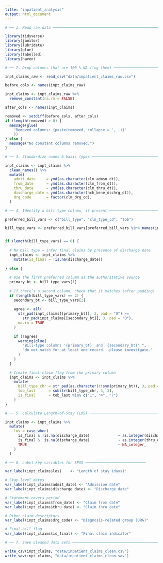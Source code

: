 ```yaml
---
title: "inpatient_analysis"
output: html_document
---
```


```r

# ── 1. Read raw data ─────────────────────────────────────────────────────────

library(tidyverse)
library(janitor)
library(lubridate)
library(glue)
library(labelled)
library(haven)

```

```r

# ── 2. Drop columns that are 100 % NA (log them) ────────────────────────────

inpt_claims_raw <- read_csv("data/inpatient_claims_raw.csv")

before_cols <- names(inpt_claims_raw)

inpt_claims <- inpt_claims_raw %>%
  remove_constant(na.rm = FALSE)

after_cols <- names(inpt_claims)

removed <- setdiff(before_cols, after_cols)
if (length(removed) > 0) {
  message(glue(
    "Removed columns: {paste(removed, collapse = ', ')}"
    ))
} else {
  message("No constant columns removed.")
}

```
 
```r

# ── 3. Standardize names & basic types ──────────────────────────────────────

inpt_claims <- inpt_claims %>%
  clean_names() %>%
  mutate(
    admit_date     = ymd(as.character(clm_admsn_dt)),
    from_date      = ymd(as.character(clm_from_dt)),
    thru_date      = ymd(as.character(clm_thru_dt)),
    discharge_date = ymd(as.character(nch_bene_dschrg_dt)),
    drg_code       = factor(clm_drg_cd),
  )

```

```r

# ── 4. Identify a bill-type column, if present ──────────────────────────────

preferred_bill_vars <- c("bill_type", "clm_type_cd", "tob")

bill_type_vars <- preferred_bill_vars[preferred_bill_vars %in% names(inpt_claims)]


if (length(bill_type_vars) == 0) {
  
  # No bill type → infer final claims by presence of discharge date
  inpt_claims <- inpt_claims %>%
    mutate(is_final = !is.na(discharge_date))
  
} else {
  
  # Use the first preferred column as the authoritative source
  primary_bt <- bill_type_vars[1]
  
  # If there’s a second column, check that it matches (after padding)
  if (length(bill_type_vars) == 2) {
    secondary_bt <- bill_type_vars[2]
    
    agree <- all(
      str_pad(inpt_claims[[primary_bt]], 3, pad = "0") ==
        str_pad(inpt_claims[[secondary_bt]], 3, pad = "0"),
      na.rm = TRUE
    )
    
    if (!agree) 
      warning(glue(
        "Bill-type columns '{primary_bt}' and '{secondary_bt}' ",
        "do not match for at least one record...please investigate."
      )
    )
  }
  
  # Create final-claim flag from the primary column
  inpt_claims <- inpt_claims %>%
    mutate(
      bill_type_chr = str_pad(as.character(!!sym(primary_bt)), 3, pad = "0"),
      tob_last      = substr(bill_type_chr, 3, 3),
      is_final      = tob_last %in% c("1", "4", "7")
    )
}

```

```r

# ── 5. Calculate Length-of-Stay (LOS) ───────────────────────────────────────

inpt_claims <- inpt_claims %>%
  mutate(
    los = case_when(
      is_final & !is.na(discharge_date)             ~ as.integer(discharge_date - admit_date),
      is_final &  is.na(discharge_date)             ~ as.integer(thru_date - admit_date),  # final but discharge missing
      TRUE                                          ~ NA_integer_                           # interim claim, leave blank
    )
  )

```

```r

# ── 6. Label key variables for SPSS ────────────────────────────

var_label(inpt_claims$los)    <- "Length of stay (days)"

# Stay-level dates
var_label(inpt_claims$admit_date) <- "Admission date"
var_label(inpt_claims$discharge_date) <- "Discharge date"

# Statement-covers period
var_label(inpt_claims$from_date) <- "Claim from date"
var_label(inpt_claims$thru_date) <- "Claim thru date"

# Other claim descriptors
var_label(inpt_claims$drg_code) <- "Diagnosis-related group (DRG)"

# Final-bill flag
var_label(inpt_claims$is_final) <- "Final claim indicator"

```

```r

# ── 7. Save cleaned data sets ────────────────────────────────────────────────

write_csv(inpt_claims, "data/inpatient_claims_clean.csv")
write_sav(inpt_claims, "data/inpatient_claims_clean.sav")

```
